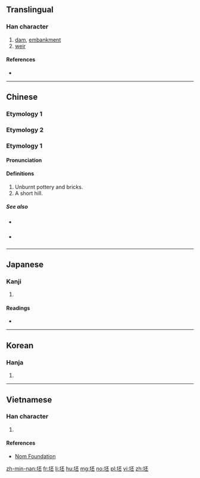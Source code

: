 {{also|壞}}
==Translingual==

===Han character===
{{Han char|rn=32|rad=土|as=05|sn=8|four=41119|canj=GMFM|ids=⿰土丕}}

# [[dam]], [[embankment]]
# [[weir]]

====References====
* {{Han ref|kx=0226.280|dkj=04984|dj=0462.060|hdz=10430.010|uh=576F|ud=22383|bh=CBF2|bd=52210}}

----

==Chinese==

===Etymology 1===
{{zh-see|壞|v}}

===Etymology 2===
{{zh-see|坏|v}}

===Etymology 1===
{{zh-forms}}

====Pronunciation====
{{zh-pron
|m=peī,pī
|c=pui1
|h=pfs=
|md=
|mn=phe
|w=
|mc=y
|oc=y
|cat=n
}}

====Definitions====
{{zh-hanzi}}

# Unburnt pottery and bricks.
# A short hill.

=====See also=====
* {{sense|unburnt pottery}} {{zh-l|坏}}
* {{sense|hill}} {{zh-l|坏}}

----

==Japanese==

===Kanji===
{{ja-kanji|grade=|rs=土05}}

# {{defn|lang=ja|sort=土05}}

====Readings====
* {{ja-readings|on=[[ひ]] (hi), [[はい]] (hai), [[へ]] (he)|kun=[[おか]] (oka)}}

----

==Korean==

===Hanja===
{{ko-hanja|hangeul=배|rv=bae|mr=pae}}

# {{defn|lang=ko|sort=土05}}

----

==Vietnamese==

===Han character===
{{vi-hantu|[[phôi]], [[phơ]]|rs=土05}}

# {{defn|lang=vi|sort=土05}}

====References====
* [http://nomfoundation.org/common/nom_details.php?codepoint=576f Nom Foundation]

[[zh-min-nan:坯]]
[[fr:坯]]
[[li:坯]]
[[hu:坯]]
[[mg:坯]]
[[no:坯]]
[[pl:坯]]
[[vi:坯]]
[[zh:坯]]